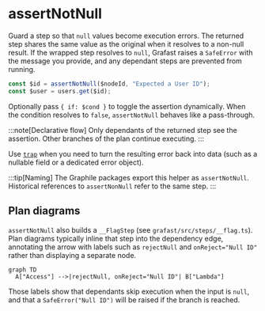 # assertNotNull

Guard a step so that `null` values become execution errors. The returned step
shares the same value as the original when it resolves to a non-null result. If
the wrapped step resolves to `null`, Grafast raises a `SafeError` with the
message you provide, and any dependant steps are prevented from running.

```ts
const $id = assertNotNull($nodeId, "Expected a User ID");
const $user = users.get($id);
```

Optionally pass `{ if: $cond }` to toggle the assertion dynamically. When the
condition resolves to `false`, `assertNotNull` behaves like a pass-through.

:::note[Declarative flow]
Only dependants of the returned step see the assertion. Other branches of the
plan continue executing.
:::

Use [`trap`](./trap.md) when you need to turn the resulting error back into data
(such as a nullable field or a dedicated error object).

:::tip[Naming]
The Graphile packages export this helper as `assertNotNull`. Historical
references to `assertNonNull` refer to the same step.
:::

## Plan diagrams

`assertNotNull` also builds a `__FlagStep` (see `grafast/src/steps/__flag.ts`).
Plan diagrams typically inline that step into the dependency edge, annotating
the arrow with labels such as `rejectNull` and `onReject="Null ID"` rather than
displaying a separate node.

```mermaid
graph TD
  A["Access"] -->|rejectNull, onReject="Null ID"| B["Lambda"]
```

Those labels show that dependants skip execution when the input is `null`, and
that a `SafeError("Null ID")` will be raised if the branch is reached.
